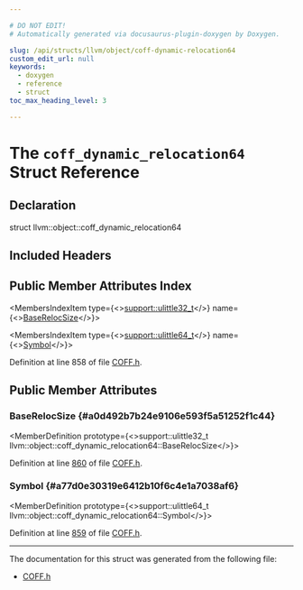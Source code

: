 ```yaml
---

# DO NOT EDIT!
# Automatically generated via docusaurus-plugin-doxygen by Doxygen.

slug: /api/structs/llvm/object/coff-dynamic-relocation64
custom_edit_url: null
keywords:
  - doxygen
  - reference
  - struct
toc_max_heading_level: 3

---
```





# The `coff_dynamic_relocation64` Struct Reference

<DoxygenPage pluginConfig={pluginConfig}>



## Declaration

<CodeBlock>struct llvm::object::coff_dynamic_relocation64</CodeBlock>

## Included Headers

<IncludesList>
<IncludesListItem
  filePath="llvm/Object/COFF.h"
  permalink="/docs/api/files/include/include/llvm/include/llvm/object/coff-h"
  isLocal="true" />
</IncludesList>

## Public Member Attributes Index

<MembersIndex>

<MembersIndexItem
  type={<><a href="/docs/api/namespaces/llvm/support/#a206b37274fa3e908017da357d12724d1">support::ulittle32&#95;t</a></>}
  name={<><a href="#a0d492b7b24e9106e593f5a51252f1c44">BaseRelocSize</a></>}>
</MembersIndexItem>

<MembersIndexItem
  type={<><a href="/docs/api/namespaces/llvm/support/#a08e0f89c05abcbbaa991af5a36fdf685">support::ulittle64&#95;t</a></>}
  name={<><a href="#a77d0e30319e6412b10f6c4e1a7038af6">Symbol</a></>}>
</MembersIndexItem>

</MembersIndex>


Definition at line 858 of file <a href="/docs/api/files/include/include/llvm/include/llvm/object/coff-h">COFF.h</a>.

<SectionDefinition>

## Public Member Attributes

### BaseRelocSize {#a0d492b7b24e9106e593f5a51252f1c44}

<MemberDefinition
  prototype={<>support::ulittle32&#95;t llvm::object::coff&#95;dynamic&#95;relocation64::BaseRelocSize</>}>

Definition at line <a href="/docs/api/files/include/include/llvm/include/llvm/object/coff-h/#l00860">860</a> of file <a href="/docs/api/files/include/include/llvm/include/llvm/object/coff-h">COFF.h</a>.
</MemberDefinition>

### Symbol {#a77d0e30319e6412b10f6c4e1a7038af6}

<MemberDefinition
  prototype={<>support::ulittle64&#95;t llvm::object::coff&#95;dynamic&#95;relocation64::Symbol</>}>

Definition at line <a href="/docs/api/files/include/include/llvm/include/llvm/object/coff-h/#l00859">859</a> of file <a href="/docs/api/files/include/include/llvm/include/llvm/object/coff-h">COFF.h</a>.
</MemberDefinition>

</SectionDefinition>

<hr/>

The documentation for this struct was generated from the following file:

<ul>
<li><a href="/docs/api/files/include/include/llvm/include/llvm/object/coff-h">COFF.h</a></li>
</ul>

</DoxygenPage>

